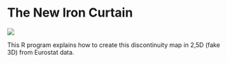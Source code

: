 # The New Iron Curtain

![](img/ironcurtain.png)  

This R program explains how to create this discontinuity map in 2,5D (fake 3D) from Eurostat data. 